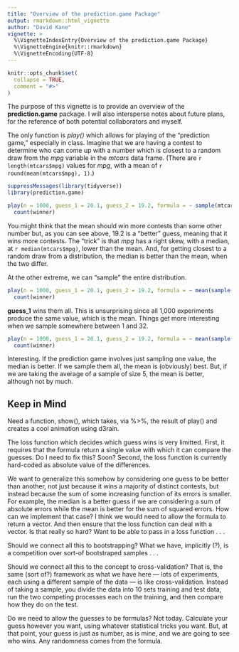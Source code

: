 ```yaml
---
title: "Overview of the prediction.game Package"
output: rmarkdown::html_vignette
author: "David Kane"
vignette: >
  %\VignetteIndexEntry{Overview of the prediction.game Package}
  %\VignetteEngine{knitr::rmarkdown}
  %\VignetteEncoding{UTF-8}
---
```


```r
knitr::opts_chunk$set(
  collapse = TRUE,
  comment = "#>"
)
```

The purpose of this vignette is to provide an overview of the **prediction.game** package. I will also intersperse notes about future plans, for the reference of both potential collaborators and myself.

The only function is *play()* which allows for playing of the "prediction game," especially in class. Imagine that we are having a contest to determine who can come up with a number which is closest to a random draw from the *mpg* variable in the *mtcars* data frame. (There are `r length(mtcars$mpg)`  values for *mpg*, with a mean of `r round(mean(mtcars$mpg), 1)`.) 

```r
suppressMessages(library(tidyverse))
library(prediction.game)

play(n = 1000, guess_1 = 20.1, guess_2 = 19.2, formula = ~ sample(mtcars$mpg, size = 1)) %>% 
  count(winner)
```

You might think that the mean should win more contests than some other number but, as you can see above, 19.2 is a "better" guess, meaning that it wins more contests. The "trick" is that *mpg* has a right skew, with a median, at `r median(mtcars$mpg)`, lower than the mean. And, for getting closest to a random draw from a distribution, the median is better than the mean, when the two differ.

At the other extreme, we can "sample" the entire distribution.

```r
play(n = 1000, guess_1 = 20.1, guess_2 = 19.2, formula = ~ mean(sample(mtcars$mpg, size = 32))) %>% 
  count(winner)
```

**guess_1** wins them all. This is unsurprising since all 1,000 experiments produce the same value, which is the mean. Things get more interesting when we sample somewhere between 1 and 32.

```r
play(n = 1000, guess_1 = 20.1, guess_2 = 19.2, formula = ~ mean(sample(mtcars$mpg, size = 5))) %>% 
  count(winner)
```

Interesting. If the prediction game involves just sampling one value, the median is better. If we sample them all, the mean is (obviously) best. But, if we are taking the average of a sample of size 5, the mean is better, although not by much.

## Keep in Mind

Need a function, show(), which takes, via %>%, the result of play() and creates a cool animation using d3rain.

The loss function which decides which guess wins is very limitted. First, it requires that the formula return a single value with which it can compare the guesses. Do I need to fix this? Soon? Second, the loss function is currently hard-coded as absolute value of the differences.

We want to generalize this somehow by considering one guess to be better than another, not just because it wins a majority of distinct contests, but instead because the sum of some increasing function of its errors is smaller. For example, the median is a better guess if we are considering a sum of absolute errors while the mean is better for the sum of squared errors. How can we implement that case? I think we would need to allow the formula to return a vector. And then ensure that the loss function can deal with a vector. Is that really so hard? Want to be able to pass in a loss function . . .

Should we connect all this to bootstrapping? What we have, implicitly (?), is a competition over sort-of bootstraped samples . . .

Should we connect all this to the concept to cross-validation? That is, the same (sort of?) framework as what we have here --- lots of experiments, each using a different sample of the data --- is like cross-validation. Instead of taking a sample, you divide the data into 10 sets training and test data, run the two competing processes each on the training, and then compare how they do on the test.

Do we need to allow the guesses to be formulas? Not today. Calculate your guess however you want, using whatever statistical tricks you want. But, at that point, your guess is just as number, as is mine, and we are going to see who wins. Any randomness comes from the formula.
